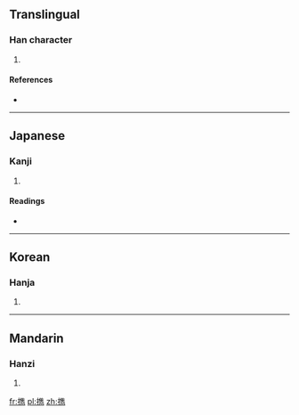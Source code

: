 ==Translingual==

===Han character===
{{Han char|rn=64|rad=手|as=13|sn=16|four=|canj=手人土尸 (QOGS), X手人土尸 (XQOGS)}}

# {{defn|Han|sort=手13}}

====References====
* {{Han ref|kx=0459.040|dkj=12831|dj=0808.030|hdz=31960.050|uh=64D5|ud=25813}}

----

==Japanese==

===Kanji===
{{ja-kanji|grade=|rs=手13}}

# {{defn|lang=ja|sort=手13}}

====Readings====
* {{ja-readings|on=[[けい]] (kei)|kun=[[たずさえる]] (tazusaeru), [[たずさわる]] (tazusawaru)}}

----

==Korean==

===Hanja===
{{ko-hanja|hangeul=휴|eumhun=|rv=hyu|mr=hyu|y=hyu}}

# {{defn|lang=ko|sort=手13}}

----

==Mandarin==

===Hanzi===
{{cmn-hanzi|pin=[[xī]] ([[xi1]]), [[xí]] ([[xi2]]), [[xié]] ([[xie2]])|wg=hsi<sup>1</sup>, hsi<sup>2</sup>, hsieh<sup>2</sup>}}

# {{defn|lang=cmn|sort=手13}}

[[fr:擕]]
[[pl:擕]]
[[zh:擕]]